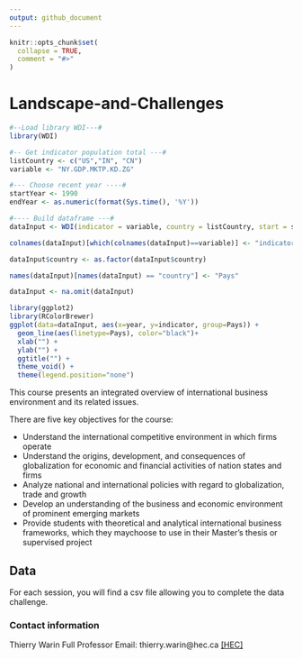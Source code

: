 ```yaml
---
output: github_document
---
```


<!-- README.md is generated from README.Rmd. Please edit that file -->

```r
knitr::opts_chunk$set(
  collapse = TRUE,
  comment = "#>"
)
```

# Landscape-and-Challenges

<!-- badges: start -->
<!-- badges: end -->


```r
#--Load library WDI---#
library(WDI)

#-- Get indicator population total ---#
listCountry <- c("US","IN", "CN") 
variable <- "NY.GDP.MKTP.KD.ZG" 

#--- Choose recent year ----#
startYear <- 1990
endYear <- as.numeric(format(Sys.time(), '%Y'))

#---- Build dataframe ---#
dataInput <- WDI(indicator = variable, country = listCountry, start = startYear, end = endYear)

colnames(dataInput)[which(colnames(dataInput)==variable)] <- "indicator"

dataInput$country <- as.factor(dataInput$country)

names(dataInput)[names(dataInput) == "country"] <- "Pays"

dataInput <- na.omit(dataInput)

library(ggplot2)
library(RColorBrewer)
ggplot(data=dataInput, aes(x=year, y=indicator, group=Pays)) +
  geom_line(aes(linetype=Pays), color="black")+
  xlab("") + 
  ylab("") +
  ggtitle("") +
  theme_void() + 
  theme(legend.position="none")
```


This course presents an integrated overview of international business environment and its related issues.

There are five key objectives for the course:

- Understand the international competitive environment in which firms operate
- Understand the origins, development, and consequences of globalization for economic and financial activities of nation states and firms
- Analyze national and international policies with regard to globalization, trade and growth
- Develop an understanding of the business and economic environment of prominent emerging markets
- Provide students with theoretical and analytical international business frameworks, which they maychoose to use in their Master’s thesis or supervised project

## Data

For each session, you will find a csv file allowing you to complete the data challenge.

### Contact information

Thierry Warin
Full Professor 
Email: thierry.warin@hec.ca
[[HEC]](https://www.hec.ca/en/profs/thierry.warin.html){target="_blank"}
